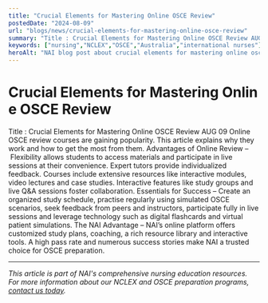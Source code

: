 ```yaml
---
title: "Crucial Elements for Mastering Online OSCE Review"
postedDate: "2024-08-09"
url: "blogs/news/crucial-elements-for-mastering-online-osce-review"
summary: "Title : Crucial Elements for Mastering Online OSCE Review AUG 09 Online OSCE review courses are gaining popularity. This article explains why they work and how to get the most from them. Advantages of..."
keywords: ["nursing","NCLEX","OSCE","Australia","international nurses"]
heroAlt: "NAI blog post about crucial elements for mastering online osce review"
---
```


# Crucial Elements for Mastering Online OSCE Review

Title : Crucial Elements for Mastering Online OSCE Review
AUG 09
Online OSCE review courses are gaining popularity. This article explains
why they work and how to get the most from them.
Advantages of Online Review – Flexibility allows students to access
materials and participate in live sessions at their convenience. Expert
tutors provide individualized feedback. Courses include extensive
resources like interactive modules, video lectures and case studies.
Interactive features like study groups and live Q&A sessions foster
collaboration.
Essentials for Success – Create an organized study schedule, practise
regularly using simulated OSCE scenarios, seek feedback from peers and
instructors, participate fully in live sessions and leverage technology
such as digital flashcards and virtual patient simulations.
The NAI Advantage – NAI’s online platform offers customized study plans,
coaching, a rich resource library and interactive tools. A high pass
rate and numerous success stories make NAI a trusted choice for OSCE
preparation.

---

*This article is part of NAI's comprehensive nursing education resources. For more information about our NCLEX and OSCE preparation programs, [contact us today](https://wa.me/61478320397).*
